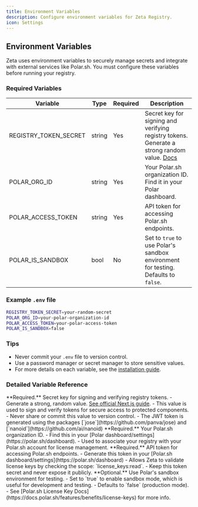 ```yaml
---
title: Environment Variables
description: Configure environment variables for Zeta Registry.
icon: Settings
---
```


## Environment Variables

Zeta uses environment variables to securely manage secrets and integrate with external services like Polar.sh. You must configure these variables before running your registry.

### Required Variables

| Variable                | Type   | Required | Description                                                                 |
|-------------------------|--------|----------|-----------------------------------------------------------------------------|
| REGISTRY_TOKEN_SECRET   | string | Yes      | Secret key for signing and verifying registry tokens. Generate a strong random value. [Docs](https://nextjs.org/docs/app/guides/authentication#1-generating-a-secret-key) |
| POLAR_ORG_ID            | string | Yes      | Your Polar.sh organization ID. Find it in your Polar dashboard.             |
| POLAR_ACCESS_TOKEN      | string | Yes      | API token for accessing Polar.sh endpoints.                                 |
| POLAR_IS_SANDBOX        | bool   | No       | Set to `true` to use Polar's sandbox environment for testing. Defaults to `false`. |

### Example `.env` file

```sh
REGISTRY_TOKEN_SECRET=your-random-secret
POLAR_ORG_ID=your-polar-organization-id
POLAR_ACCESS_TOKEN=your-polar-access-token
POLAR_IS_SANDBOX=false
```

### Tips

- Never commit your `.env` file to version control.
- Use a password manager or secret manager to store sensitive values.
- For more details on each variable, see the [installation guide](/docs/getting-started/installation).

### Detailed Variable Reference

<Accordions type="single">
  <Accordion title="REGISTRY_TOKEN_SECRET">
    **Required.** Secret key for signing and verifying registry tokens.
    - Generate a strong, random value. <a href="https://nextjs.org/docs/app/guides/authentication#1-generating-a-secret-key" target="_blank" rel="noopener noreferrer">See official Next.js guide</a>.
    - This value is used to sign and verify tokens for secure access to protected components.
    - Never share or commit this value to version control.
    - The JWT token is generated using the packages [`jose`](https://github.com/panva/jose) and [`nanoid`](https://github.com/ai/nanoid)
  </Accordion>
  <Accordion title="POLAR_ORG_ID">
    **Required.** Your Polar.sh organization ID.
    - Find this in your [Polar dashboard/settings](https://polar.sh/dashboard).
    - Used to associate your registry with your Polar.sh account for license management.
  </Accordion>
  <Accordion title="POLAR_ACCESS_TOKEN">
    **Required.** API token for accessing Polar.sh endpoints.
    - Generate this token in your [Polar.sh dashboard/settings](https://polar.sh/dashboard)
    - Allows Zeta to validate license keys by checking the scope: `license_keys:read`.
    - Keep this token secret and never expose it publicly.
  </Accordion>
  <Accordion title="POLAR_IS_SANDBOX">
    **Optional.** Use Polar's sandbox environment for testing.
    - Set to `true` to enable sandbox mode, which is useful for development and testing.
    - Defaults to `false` (production mode).
    - See [Polar.sh License Key Docs](https://docs.polar.sh/features/benefits/license-keys) for more info.
  </Accordion>
</Accordions>
